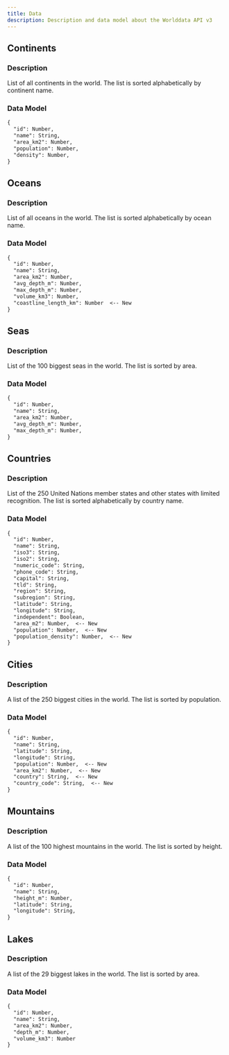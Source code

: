 ```yaml
---
title: Data
description: Description and data model about the Worlddata API v3
---
```



## Continents

### Description

List of all continents in the world. The list is sorted alphabetically by continent name.

### Data Model

```md filename="Version: V2" copy
{
  "id": Number,
  "name": String,
  "area_km2": Number,
  "population": Number,
  "density": Number,
}
```

## Oceans

### Description

List of all oceans in the world. The list is sorted alphabetically by ocean name.

### Data Model

```md filename="Version: V2" copy
{
  "id": Number,
  "name": String,
  "area_km2": Number,
  "avg_depth_m": Number,
  "max_depth_m": Number,
  "volume_km3": Number,
  "coastline_length_km": Number  <-- New
}
```

## Seas

### Description

List of the 100 biggest seas in the world. The list is sorted by area.

### Data Model

```md filename="Version: V2" copy
{
  "id": Number,
  "name": String,
  "area_km2": Number,
  "avg_depth_m": Number,
  "max_depth_m": Number,
}
```

## Countries

### Description

List of the 250 United Nations member states and other states with limited recognition. The list is sorted alphabetically by country name.

### Data Model

```md filename="Version: V2" copy
{
  "id": Number,
  "name": String,
  "iso3": String,
  "iso2": String,
  "numeric_code": String,
  "phone_code": String,
  "capital": String,
  "tld": String,
  "region": String,
  "subregion": String,
  "latitude": String,
  "longitude": String,
  "independent": Boolean,
  "area_m2": Number,  <-- New
  "population": Number,  <-- New
  "population_density": Number,  <-- New
}
```

## Cities

### Description

A list of the 250 biggest cities in the world. The list is sorted by population.

### Data Model

```md filename="Version: V2" copy
{
  "id": Number,
  "name": String,
  "latitude": String,
  "longitude": String,
  "population": Number,  <-- New
  "area_km2": Number,  <-- New
  "country": String,  <-- New
  "country_code": String,  <-- New
}
```

## Mountains

### Description

A list of the 100 highest mountains in the world. The list is sorted by height.

### Data Model

```md filename="Version: V2" copy
{
  "id": Number,
  "name": String,
  "height_m": Number,
  "latitude": String,
  "longitude": String,
}
```

## Lakes

### Description

A list of the 29 biggest lakes in the world. The list is sorted by area.

### Data Model

```md filename="Version: V2" copy
{
  "id": Number,
  "name": String,
  "area_km2": Number,
  "depth_m": Number,
  "volume_km3": Number
}
```